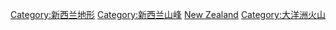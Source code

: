 {{Commons cat|Volcanoes of New Zealand}}


[[Category:新西兰地形|Category:新西兰地形]]
[[Category:新西兰山峰|Category:新西兰山峰]]
[[Category:各国火山|New Zealand]]
[[Category:大洋洲火山|Category:大洋洲火山]]
